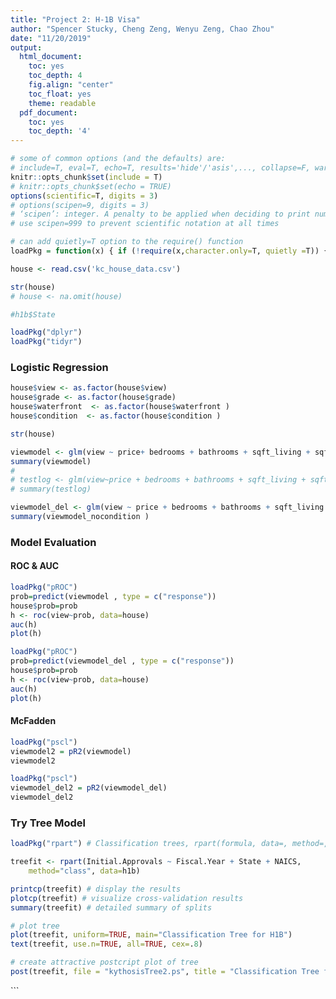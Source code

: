 ---
title: "Project 2: H-1B Visa"
author: "Spencer Stucky, Cheng Zeng, Wenyu Zeng, Chao Zhou"
date: "11/20/2019"
output:
  html_document:
    toc: yes
    toc_depth: 4
    fig.align: "center"
    toc_float: yes
    theme: readable
  pdf_document:
    toc: yes
    toc_depth: '4'
---

```{r setup, include=FALSE}
# some of common options (and the defaults) are: 
# include=T, eval=T, echo=T, results='hide'/'asis',..., collapse=F, warning=T, message=T, error=T, cache=T, fig.width=6, fig.height=4, fig.dim=c(6,4) #inches, fig.align='left'/'center','right', 
knitr::opts_chunk$set(include = T)
# knitr::opts_chunk$set(echo = TRUE)
options(scientific=T, digits = 3) 
# options(scipen=9, digits = 3) 
# ‘scipen’: integer. A penalty to be applied when deciding to print numeric values in fixed or exponential notation.  Positive values bias towards fixed and negative towards scientific notation: fixed notation will be preferred unless it is more than ‘scipen’ digits wider.
# use scipen=999 to prevent scientific notation at all times
```

```{r basicfcn, include=F}
# can add quietly=T option to the require() function
loadPkg = function(x) { if (!require(x,character.only=T, quietly =T)) { install.packages(x,dep=T,repos="http://cran.us.r-project.org"); if(!require(x,character.only=T)) stop("Package not found") } }
```

```{r, echo=F}
house <- read.csv('kc_house_data.csv')

str(house)
# house <- na.omit(house) 

#h1b$State
```


```{r, include=F}
loadPkg("dplyr")
loadPkg("tidyr")
```
    
### Logistic Regression
```{r, echo=F}
house$view <- as.factor(house$view)
house$grade <- as.factor(house$grade)
house$waterfront  <- as.factor(house$waterfront )
house$condition  <- as.factor(house$condition )

str(house)
```

```{r, echo=F}
viewmodel <- glm(view ~ price+ bedrooms + bathrooms + sqft_living + sqft_lot + floors + waterfront + condition + grade + sqft_above + sqft_basement + yr_built + yr_renovated + sqft_living15 + sqft_lot15+ lat + long, data = house, family = "binomial")
summary(viewmodel)
# 
# testlog <- glm(view~price + bedrooms + bathrooms + sqft_living + sqft_lot + floors +waterfront + condition + grade + sqft_above + sqft_basement + yr_built + yr_renovated + sqft_living15 + sqft_lot15, data = house, family = "binomial")
# summary(testlog)

```

```{r, echo=F}
viewmodel_del <- glm(view ~ price + bedrooms + bathrooms + sqft_living + sqft_lot + sqft_above  + yr_built + sqft_living15 + lat + long, data = house, family = "binomial")
summary(viewmodel_nocondition )
```



### Model Evaluation

#### ROC & AUC
```{r roc_auc1, echo=F}
loadPkg("pROC") 
prob=predict(viewmodel , type = c("response"))
house$prob=prob
h <- roc(view~prob, data=house)
auc(h)
plot(h)

```

```{r roc_auc2, echo=F}

loadPkg("pROC") 
prob=predict(viewmodel_del , type = c("response"))
house$prob=prob
h <- roc(view~prob, data=house)
auc(h)
plot(h)

```

#### McFadden

```{r McFadden1, echo=FALSE}
loadPkg("pscl")
viewmodel2 = pR2(viewmodel)
viewmodel2
```

```{r McFadden2, echo=FALSE}
loadPkg("pscl")
viewmodel_del2 = pR2(viewmodel_del)
viewmodel_del2
```


### Try Tree Model
```{r}
loadPkg("rpart") # Classification trees, rpart(formula, data=, method=,control=) 
```

```{r, echo = T, fig.dim=c(6,4)}
treefit <- rpart(Initial.Approvals ~ Fiscal.Year + State + NAICS,
  	method="class", data=h1b)

printcp(treefit) # display the results 
plotcp(treefit) # visualize cross-validation results 
summary(treefit) # detailed summary of splits

# plot tree 
plot(treefit, uniform=TRUE, main="Classification Tree for H1B")
text(treefit, use.n=TRUE, all=TRUE, cex=.8)

```


```{r}
# create attractive postcript plot of tree 
post(treefit, file = "kythosisTree2.ps", title = "Classification Tree for H1B")
```
```
